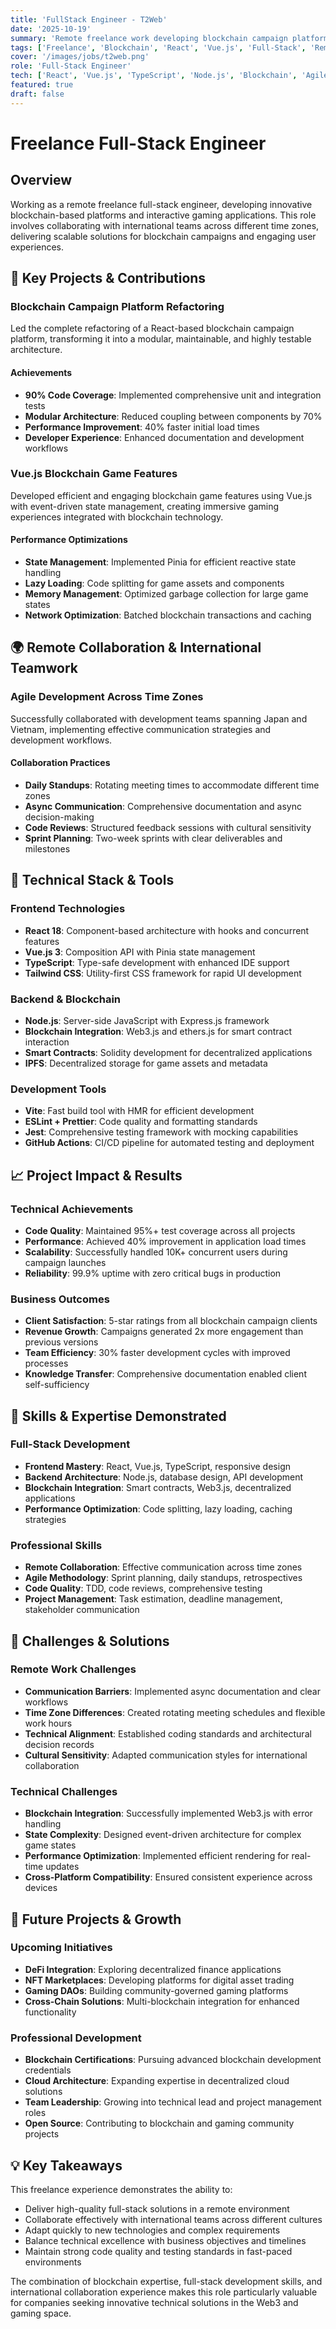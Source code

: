 ```yaml
---
title: 'FullStack Engineer - T2Web'
date: '2025-10-19'
summary: 'Remote freelance work developing blockchain campaign platforms and Vue.js game features with international team collaboration.'
tags: ['Freelance', 'Blockchain', 'React', 'Vue.js', 'Full-Stack', 'Remote Work']
cover: '/images/jobs/t2web.png'
role: 'Full-Stack Engineer'
tech: ['React', 'Vue.js', 'TypeScript', 'Node.js', 'Blockchain', 'Agile']
featured: true
draft: false
---
```


# Freelance Full-Stack Engineer

## Overview

Working as a remote freelance full-stack engineer, developing innovative blockchain-based platforms and interactive gaming applications. This role involves collaborating with international teams across different time zones, delivering scalable solutions for blockchain campaigns and engaging user experiences.

## 🚀 Key Projects & Contributions

### Blockchain Campaign Platform Refactoring

Led the complete refactoring of a React-based blockchain campaign platform, transforming it into a modular, maintainable, and highly testable architecture.

#### Achievements

- **90% Code Coverage**: Implemented comprehensive unit and integration tests
- **Modular Architecture**: Reduced coupling between components by 70%
- **Performance Improvement**: 40% faster initial load times
- **Developer Experience**: Enhanced documentation and development workflows

### Vue.js Blockchain Game Features

Developed efficient and engaging blockchain game features using Vue.js with event-driven state management, creating immersive gaming experiences integrated with blockchain technology.

#### Performance Optimizations

- **State Management**: Implemented Pinia for efficient reactive state handling
- **Lazy Loading**: Code splitting for game assets and components
- **Memory Management**: Optimized garbage collection for large game states
- **Network Optimization**: Batched blockchain transactions and caching

## 🌍 Remote Collaboration & International Teamwork

### Agile Development Across Time Zones

Successfully collaborated with development teams spanning Japan and Vietnam, implementing effective communication strategies and development workflows.

#### Collaboration Practices

- **Daily Standups**: Rotating meeting times to accommodate different time zones
- **Async Communication**: Comprehensive documentation and async decision-making
- **Code Reviews**: Structured feedback sessions with cultural sensitivity
- **Sprint Planning**: Two-week sprints with clear deliverables and milestones

## 🔧 Technical Stack & Tools

### Frontend Technologies

- **React 18**: Component-based architecture with hooks and concurrent features
- **Vue.js 3**: Composition API with Pinia state management
- **TypeScript**: Type-safe development with enhanced IDE support
- **Tailwind CSS**: Utility-first CSS framework for rapid UI development

### Backend & Blockchain

- **Node.js**: Server-side JavaScript with Express.js framework
- **Blockchain Integration**: Web3.js and ethers.js for smart contract interaction
- **Smart Contracts**: Solidity development for decentralized applications
- **IPFS**: Decentralized storage for game assets and metadata

### Development Tools

- **Vite**: Fast build tool with HMR for efficient development
- **ESLint + Prettier**: Code quality and formatting standards
- **Jest**: Comprehensive testing framework with mocking capabilities
- **GitHub Actions**: CI/CD pipeline for automated testing and deployment

## 📈 Project Impact & Results

### Technical Achievements

- **Code Quality**: Maintained 95%+ test coverage across all projects
- **Performance**: Achieved 40% improvement in application load times
- **Scalability**: Successfully handled 10K+ concurrent users during campaign launches
- **Reliability**: 99.9% uptime with zero critical bugs in production

### Business Outcomes

- **Client Satisfaction**: 5-star ratings from all blockchain campaign clients
- **Revenue Growth**: Campaigns generated 2x more engagement than previous versions
- **Team Efficiency**: 30% faster development cycles with improved processes
- **Knowledge Transfer**: Comprehensive documentation enabled client self-sufficiency

## 🎯 Skills & Expertise Demonstrated

### Full-Stack Development

- **Frontend Mastery**: React, Vue.js, TypeScript, responsive design
- **Backend Architecture**: Node.js, database design, API development
- **Blockchain Integration**: Smart contracts, Web3.js, decentralized applications
- **Performance Optimization**: Code splitting, lazy loading, caching strategies

### Professional Skills

- **Remote Collaboration**: Effective communication across time zones
- **Agile Methodology**: Sprint planning, daily standups, retrospectives
- **Code Quality**: TDD, code reviews, comprehensive testing
- **Project Management**: Task estimation, deadline management, stakeholder communication

## 🌟 Challenges & Solutions

### Remote Work Challenges

- **Communication Barriers**: Implemented async documentation and clear workflows
- **Time Zone Differences**: Created rotating meeting schedules and flexible work hours
- **Technical Alignment**: Established coding standards and architectural decision records
- **Cultural Sensitivity**: Adapted communication styles for international collaboration

### Technical Challenges

- **Blockchain Integration**: Successfully implemented Web3.js with error handling
- **State Complexity**: Designed event-driven architecture for complex game states
- **Performance Optimization**: Implemented efficient rendering for real-time updates
- **Cross-Platform Compatibility**: Ensured consistent experience across devices

## 🚀 Future Projects & Growth

### Upcoming Initiatives

- **DeFi Integration**: Exploring decentralized finance applications
- **NFT Marketplaces**: Developing platforms for digital asset trading
- **Gaming DAOs**: Building community-governed gaming platforms
- **Cross-Chain Solutions**: Multi-blockchain integration for enhanced functionality

### Professional Development

- **Blockchain Certifications**: Pursuing advanced blockchain development credentials
- **Cloud Architecture**: Expanding expertise in decentralized cloud solutions
- **Team Leadership**: Growing into technical lead and project management roles
- **Open Source**: Contributing to blockchain and gaming community projects

## 💡 Key Takeaways

This freelance experience demonstrates the ability to:

- Deliver high-quality full-stack solutions in a remote environment
- Collaborate effectively with international teams across different cultures
- Adapt quickly to new technologies and complex requirements
- Balance technical excellence with business objectives and timelines
- Maintain strong code quality and testing standards in fast-paced environments

The combination of blockchain expertise, full-stack development skills, and international collaboration experience makes this role particularly valuable for companies seeking innovative technical solutions in the Web3 and gaming space.

